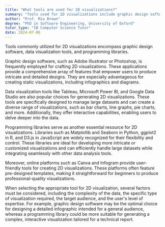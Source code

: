 ```yaml
---
title: "What tools are used for 2D visualizations?"
summary: "Tools used for 2D visualizations include graphic design software, data visualization tools, and programming libraries."
author: "Prof. Mia Brown"
degree: "PhD in Software Engineering, University of Oxford"
tutor_type: "IB Computer Science Tutor"
date: 2024-07-06
---
```


Tools commonly utilized for 2D visualizations encompass graphic design software, data visualization tools, and programming libraries.

Graphic design software, such as Adobe Illustrator or Photoshop, is frequently employed for crafting 2D visualizations. These applications provide a comprehensive array of features that empower users to produce intricate and detailed designs. They are especially advantageous for creating static visualizations, including infographics and diagrams.

Data visualization tools like Tableau, Microsoft Power BI, and Google Data Studio are also popular choices for generating 2D visualizations. These tools are specifically designed to manage large datasets and can create a diverse range of visualizations, such as bar charts, line graphs, pie charts, and more. Additionally, they offer interactive capabilities, enabling users to delve deeper into the data.

Programming libraries serve as another essential resource for 2D visualizations. Libraries such as Matplotlib and Seaborn in Python, ggplot2 in R, and D3.js in JavaScript are widely recognized for their flexibility and control. These libraries are ideal for developing more intricate or customized visualizations and can efficiently handle large datasets while integrating seamlessly with other data analysis tools.

Moreover, online platforms such as Canva and Infogram provide user-friendly tools for creating 2D visualizations. These platforms often feature pre-designed templates, making it straightforward for beginners to produce professional-quality visualizations.

When selecting the appropriate tool for 2D visualization, several factors must be considered, including the complexity of the data, the specific type of visualization required, the target audience, and the user's level of expertise. For example, graphic design software may be the optimal choice for designing a detailed infographic intended for a general audience, whereas a programming library could be more suitable for generating a complex, interactive visualization tailored for a technical report.
    